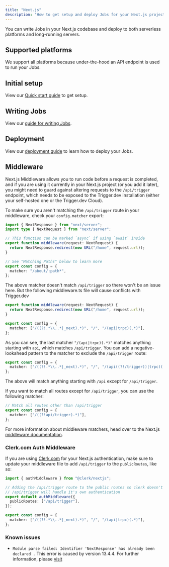```yaml
---
title: "Next.js"
description: "How to get setup and deploy Jobs for your Next.js project"
---
```


You can write Jobs in your Next.js codebase and deploy to both serverless platforms and long-running servers.

## Supported platforms

We support all platforms because under-the-hood an API endpoint is used to run your Jobs.

## Initial setup

View our [Quick start guide](/documentation/quickstart) to get setup.

## Writing Jobs

View our [guide for writing Jobs](/documentation/guides/create-a-job).

## Deployment

View our [deployment guide](/documentation/guides/deployment) to learn how to deploy your Jobs.

## Middleware

Next.js Middleware allows you to run code before a request is completed, and if you are using it currently in your Next.js project (or you add it later), you might need to guard against altering requests to the `/api/trigger` endpoint, which needs to be exposed to the Trigger.dev installation (either your self-hosted one or the Trigger.dev Cloud).

To make sure you aren't matching the `/api/trigger` route in your middleware, check your `config.matcher` export:

```ts middleware.ts
import { NextResponse } from "next/server";
import type { NextRequest } from "next/server";

// This function can be marked `async` if using `await` inside
export function middleware(request: NextRequest) {
  return NextResponse.redirect(new URL("/home", request.url));
}

// See "Matching Paths" below to learn more
export const config = {
  matcher: "/about/:path*",
};
```

The above matcher doesn't match `/api/trigger` so there won't be an issue here. But the following middleware.ts file will cause conflicts with Trigger.dev

```ts middleware.ts
export function middleware(request: NextRequest) {
  return NextResponse.redirect(new URL("/home", request.url));
}

export const config = {
  matcher: ["/((?!.*\\..*|_next).*)", "/", "/(api|trpc)(.*)"],
};
```

As you can see, the last matcher `"/(api|trpc)(.*)"` matches anything starting with `api`, which matches `/api/trigger`. You can add a negative-lookahead pattern to the matcher to exclude the `/api/trigger` route:

```ts middleware.ts
export const config = {
  matcher: ["/((?!.*\\..*|_next).*)", "/", "/(api((?!/trigger))|trpc)(.*)"],
};
```

The above will match anything starting with `/api` except for `/api/trigger`.

If you want to match all routes except for `/api/trigger`, you can use the following matcher:

```ts middleware.ts
// Match all routes other than /api/trigger
export const config = {
  matcher: ["/((?!api/trigger).*)"],
};
```

For more information about middleware matchers, head over to the Next.js [middleware documentation](https://nextjs.org/docs/pages/building-your-application/routing/middleware#matcher).

### Clerk.com Auth Middleware

If you are using [Clerk.com](https://clerk.com) for your Next.js authentication, make sure to update your middleware file to add `/api/trigger` to the `publicRoutes`, like so:

```ts middleware.ts
import { authMiddleware } from "@clerk/nextjs";

// Adding the /api/trigger route to the public routes so clerk doesn't return a 401
// /api/trigger will handle it's own authentication
export default authMiddleware({
  publicRoutes: ["/api/trigger"],
});

export const config = {
  matcher: ["/((?!.*\\..*|_next).*)", "/", "/(api|trpc)(.*)"],
};
```


### Known issues

* ` Module parse failed: Identifier 'NextResponse' has already been declared . ` This error is caused by version 13.4.4. For further information, please  [visit](https://github.com/nextauthjs/next-auth/issues/7660 ) 
